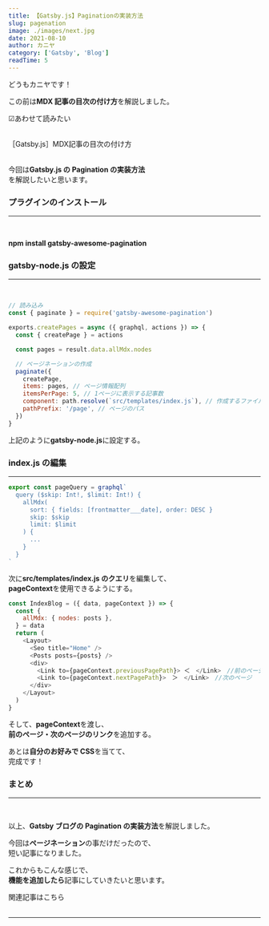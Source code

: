 ```yaml
---
title: 【Gatsby.js】Paginationの実装方法
slug: pagenation
image: ./images/next.jpg
date: 2021-08-10
author: カニヤ
category: ['Gatsby', 'Blog']
readTime: 5
---
```



どうもカニヤです！

この前は**MDX 記事の目次の付け方**を解説しました。

<span className="line line-yellow">☑あわせて読みたい</span>
<br />
<br />

<Link to="/posts/toc" className="linkcolor link-text">
  ［Gatsby.js］MDX記事の目次の付け方
</Link>
<br />
<br />

今回は**Gatsby.js の Pagination の実装方法**<br/>
を解説したいと思います。

### プラグインのインストール

---

<br />

**npm install gatsby-awesome-pagination**

### gatsby-node.js の設定

---

<br />

```js
// 読み込み
const { paginate } = require('gatsby-awesome-pagination')

exports.createPages = async ({ graphql, actions }) => {
  const { createPage } = actions

  const pages = result.data.allMdx.nodes

  // ページネーションの作成
  paginate({
    createPage,
    items: pages, // ページ情報配列
    itemsPerPage: 5, // 1ページに表示する記事数
    component: path.resolve(`src/templates/index.js`), // 作成するファイルのパスを書く
    pathPrefix: '/page', // ページのパス
  })
}
```

上記のように**gatsby-node.js**に設定する。

### index.js の編集

---

```js
export const pageQuery = graphql`
  query ($skip: Int!, $limit: Int!) {
    allMdx(
      sort: { fields: [frontmatter___date], order: DESC }
      skip: $skip 
      limit: $limit 
    ) {
      ...
    }
  }
`
```

次に**src/templates/index.js のクエリ**を編集して、<br/>
**pageContext**を使用できるようにする。

```js
const IndexBlog = ({ data, pageContext }) => {
  const {
    allMdx: { nodes: posts },
  } = data
  return (
    <Layout>
      <Seo title="Home" />
      <Posts posts={posts} />
      <div>
        <Link to={pageContext.previousPagePath}> ＜　</Link>　//前のページ
        <Link to={pageContext.nextPagePath}>　＞　</Link>　//次のページ
      </div>
    </Layout>
  )
}
```

そして、**pageContext**を渡し、<br/>
**前のページ・次のページのリンク**を追加する。

あとは**自分のお好みで CSS**を当てて、<br/>
完成です！

### まとめ

---

<br />

以上、**Gatsby ブログの Pagination の実装方法**を解説しました。

今回は**ページネーション**の事だけだったので、<br/>
短い記事になりました。

これからもこんな感じで、<br/>
**機能を追加したら**記事にしていきたいと思います。

<Link to="/category/Gatsby" className="linkcolor link-text">
  関連記事はこちら
</Link>
<br />
<br />

---

